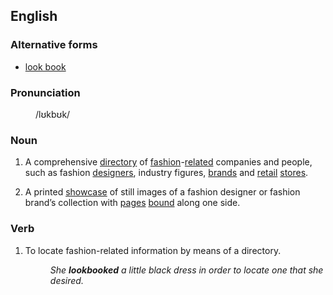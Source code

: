 ==English==

===Alternative forms===
*[[look book]]

===Pronunciation===
:  /lʊkbʊk/ 

===Noun===
{{en-noun}}

# {{fashion|colloquial}} A comprehensive [[directory]] of [[fashion]]-[[related]] companies and people, such as fashion [[designer]]s, industry figures, [[brands]] and [[retail]] [[stores]].
# {{fashion|colloquial}} A printed [[showcase]] of still images of a fashion designer or fashion brand’s collection with [[pages]] [[bound]] along one side.

===Verb===
{{en-verb}}

# {{fashion|colloquial}} To locate fashion-related information by means of a directory.
#:''She '''lookbooked''' a little black dress in order to locate one  that she desired.''
